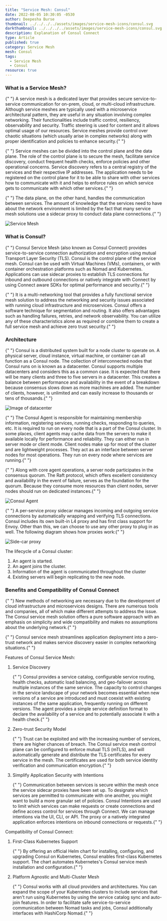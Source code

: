 ```yaml
---
title: "Service Mesh: Consul"
date: 2022-08-05 10:30:05 -0530
author: Deepesha Burse
thumbnail: ../../../../assets/images/service-mesh-icons/consul.svg
darkthumbnail: ../../../../assets/images/service-mesh-icons/consul.svg
description: Explanation of Consul Connect
type: Article
published: true
category: Service Mesh
mesh: Consul
tags:
  - Service Mesh
  - Consul
resource: true
---
```



<ResourcesWrapper>
  <h3> What is a Service Mesh? </h3>

  <p>
    {" "}
    A service mesh is a dedicated layer that provides secure service-to-service communication
    for on-prem, cloud, or multi-cloud infrastructure. Although service meshes are
    typically used with a microservice architectural pattern, they are useful in
    any situation involving complex networking. Their functionalities include traffic
    control, resiliency, observability and security. Traffic steering is used for
    content and it allows optimal usage of our resources. Service meshes provide
    control over chaotic situations (which usually arise in complex networks) along
    with proper identification and policies to enhance security.{" "}
  </p>

  <p>
    {" "}
    Service meshes can be divided into the control plane and the data plane. The
    role of the control plane is to secure the mesh, facilitate service discovery,
    conduct frequent health checks, enforce policies and other operational concerns.
    Service discovery refers to a central registry of the services and their respective
    IP addresses. The application needs to be registered on the control plane for
    it to be able to share with other services how to communicate with it and helps
    to enforce rules on which service gets to communicate with which other services.{" "}
  </p>

  <p>
    {" "}
    The data plane, on the other hand, handles the communication between services.
    The amount of knowledge that the services need to have about the network environment
    is limited by the fact that many service mesh solutions use a sidecar proxy to
    conduct data plane connections.{" "}
  </p>

  <img src={serviceMesh} className="image-center" alt="Service Mesh" />

  <h3> What is Consul? </h3>

  <p>
    {" "}
    Consul Service Mesh (also known as Consul Connect) provides service-to-service
    connection authorization and encryption using mutual Transport Layer Security
    (TLS). Consul is the control plane of the service mesh. Consul can be used with
    Virtual Machines (VMs), containers, or with container orchestration platforms
    such as Nomad and Kubernetes. Applications can use sidecar proxies to establish
    TLS connections for inbound and outbound connections or natively integrate with
    Connect by using Connect aware SDKs for optimal performance and security.{" "}
  </p>

  <p>
    {" "}
    It is a multi-networking tool that provides a fully functional service mesh solution
    to address the networking and security issues associated with running cloud infrastructure
    and microservices. Consul offers a software technique for segmentation and routing.
    It also offers advantages such as handling failures, retries, and network observability.
    You can utilize any of these characteristics alone as required or combine them
    to create a full service mesh and achieve zero trust security.{" "}
  </p>

  <h3> Architecture </h3>

  <p>
    {" "}
    Consul is a distributed system built for a node cluster to operate on. A physical
    server, cloud instance, virtual machine, or container can all function as a Consul
    node. The collection of interconnected nodes that Consul runs on is known as
    a datacenter. Consul supports multiple datacenters and considers this as a common
    case. It is expected that there will be many clients and three to five servers
    in a datacenter. This creates a balance between performance and availability
    in the event of a breakdown because consensus slows down as more machines are
    added. The number of clients, however, is unlimited and can easily increase to
    thousands or tens of thousands.{" "}
  </p>

  <img src={datacenter} className="image-center" alt="Image of datacenter" />

  <p>
    {" "}
    The Consul Agent is responsible for maintaining membership information, registering
    services, running checks, responding to queries, etc. It is required to run on
    every node that is a part of the Consul cluster. In some places, client agents
    may cache data from the servers to make it available locally for performance
    and reliability. They can either run in server mode or client mode. Client nodes
    make up for most of the cluster and are lightweight processes. They act as an
    interface between server nodes for most operations. They run on every node where
    services are running.{" "}
  </p>

  <p>
    {" "}
    Along with core agent operations, a server node participates in the consensus
    quorum. The Raft protocol, which offers excellent consistency and availability
    in the event of failure, serves as the foundation for the quorum. Because they
    consume more resources than client nodes, server nodes should run on dedicated
    instances.{" "}
  </p>

  <img src={agent} className="image-center" alt="Consul Agent" />

  <p>
    {" "}
    A per-service proxy sidecar manages incoming and outgoing service connections
    by automatically wrapping and verifying TLS connections. Consul includes its
    own built-in L4 proxy and has first class support for Envoy. Other than this,
    we can choose to use any other proxy to plug in as well. The following diagram
    shows how proxies work:{" "}
  </p>

  <img src={proxy} className="image-center" alt="Side-car proxy" />

  <p> The lifecycle of a Consul cluster:</p>
  <ol>
    <li> An agent is started. </li>
    <li> An agent joins the cluster. </li>
    <li> Information of the agent is communicated throughout the cluster</li>
    <li> Existing servers will begin replicating to the new node. </li>
  </ol>

  <h3> Benefits and Compatibility of Consul Connect </h3>

  <p>
    {" "}
    New methods of networking are necessary due to the development of cloud infrastructure
    and microservices designs. There are numerous tools and companies, all of which
    make different attempts to address the issue. The Consul service mesh solution
    offers a pure software approach with an emphasis on simplicity and wide compatibility
    and makes no assumptions about the underlying network.{" "}
  </p>

  <p>
    {" "}
    Consul service mesh streamlines application deployment into a zero-trust network
    and makes service discovery easier in complex networking situations.{" "}
  </p>

  <p>
    Features of Consul Service Mesh:
    <br />
    <ol>
      <li>
        Service Discovery
        <p>
          {" "}
          Consul provides a service catalog, configurable service routing, health
          checks, automatic load balancing, and geo-failover across multiple instances
          of the same service. The capacity to control changes in the service landscape
          of your network becomes essential when new versions of a service are introduced
          and must coexist with existing instances of the same application, frequently
          running on different versions. The agent provides a simple service definition
          format to declare the availability of a service and to potentially associate
          it with a health check.{" "}
        </p>
      </li>
      <li>
        Zero-trust Security Model
        <p>
          {" "}
          Trust can be exploited and with the increasing number of services, there
          are higher chances of breach. The Consul service mesh control plane can
          be configured to enforce mutual TLS (mTLS), and will automatically generate
          and distribute the TLS certificates for every service in the mesh. The
          certificates are used for both service identity verification and communication
          encryption.{" "}
        </p>
      </li>
      <li>
        Simplify Application Security with Intentions
        <p>
          {" "}
          Communication between services is secure within the mesh once the service
          sidecar proxies have been set up. To designate which services are permitted
          to communicate with one another, you might want to build a more granular
          set of policies. Consul Intentions are used to limit which services can
          make requests or create connections and define access control for services
          through Connect. We can manage intentions via the UI, CLI, or API. The
          proxy or a natively integrated application enforces intentions on inbound
          connections or requests.{" "}
        </p>
      </li>
    </ol>
  </p>

  <p>
    Compatibility of Consul Connect:
    <br />
    <ol>
      <li>
        First-Class Kubernetes Support
        <p>
          {" "}
          By offering an official Helm chart for installing, configuring, and upgrading
          Consul on Kubernetes, Consul enables first-class Kubernetes support. The
          chart automates Kubernetes's Consul service mesh installation and configuration.{" "}
        </p>
      </li>
      <li>
        Platform Agnostic and Multi-Cluster Mesh
        <p>
          {" "}
          Consul works with all cloud providers and architectures. You can expand
          the scope of your Kubernetes clusters to include services that aren't run
          using Kubernetes by using the service catalog sync and auto-join features.
          In order to facilitate safe service-to-service communication between Nomad
          tasks and jobs, Consul additionally interfaces with HashiCorp Nomad.{" "}
        </p>
      </li>
    </ol>
  </p>
</ResourcesWrapper>
